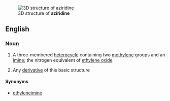 [[Image:Aziridine3d.png|thumb|3D structure of '''aziridine''']]
==English==

===Noun===
{{wikipedia}}
{{en-noun}}
# {{context|organic compound}} A three-membered [[heterocycle]] containing two [[methylene]] groups and an [[imine]]; the nitrogen equivalent of [[ethylene oxide]]
# {{by extension}} Any [[derivative]] of this basic structure

====Synonyms====
*[[ethyleneimine]]

{{rfe}}